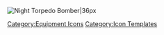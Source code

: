 [[File:Night_Torpedo_Bomber_Icon.png|Night Torpedo Bomber|36px]]<noinclude>[[Category:Equipment Icons]] [[Category:Icon Templates]]</noinclude>